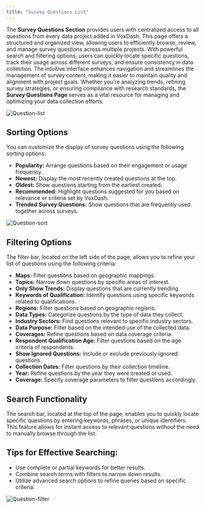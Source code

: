 ```yaml
---
title: "Survey Questions List" 
---
```

The **Survey Questions Section** provides users with centralized access to all questions from every data project added in VoxDash. This page offers a structured and organized view, allowing users to efficiently browse, review, and manage survey questions across multiple projects.
With powerful search and filtering options, users can quickly locate specific questions, track their usage across different surveys, and ensure consistency in data collection. The intuitive interface enhances navigation and streamlines the management of survey content, making it easier to maintain quality and alignment with project goals.
Whether you're analyzing trends, refining survey strategies, or ensuring compliance with research standards, the **Survey Questions Page** serves as a vital resource for managing and optimizing your data collection efforts.

<Frame>
  <img src="/images/questions-list.png" alt="Question-list" style={{ borderRadius: '0.5rem' }} />
</Frame>

## **Sorting Options**

You can customize the display of survey questions using the following sorting options:

* **Popularity:** Arrange questions based on their engagement or usage frequency.  
* **Newest:** Display the most recently created questions at the top.  
* **Oldest:** Show questions starting from the earliest created.  
* **Recommended:** Highlight questions suggested for you based on relevance or criteria set by VoxDash.  
* **Trended Survey Questions:** Show questions that are frequently used together across surveys.

<Frame>
  <img src="/images/question-sort.png" alt="Question-sort" style={{ borderRadius: '0.5rem' }} />
</Frame>

## **Filtering Options**

The filter bar, located on the left side of the page, allows you to refine your list of questions using the following criteria:

* **Maps:** Filter questions based on geographic mappings.  
* **Topics:** Narrow down questions by specific areas of interest.  
* **Only Show Trends:** Display questions that are currently trending.  
* **Keywords of Qualification:** Identify questions using specific keywords related to qualifications.  
* **Regions:** Filter questions based on geographic regions.  
* **Data Types:** Categorize questions by the type of data they collect.  
* **Industry Sectors:** Find questions relevant to specific industry sectors.  
* **Data Purpose:** Filter based on the intended use of the collected data.  
* **Coverages:** Refine questions based on data coverage criteria.  
* **Respondent Qualification Age:** Filter questions based on the age criteria of respondents.  
* **Show Ignored Questions:** Include or exclude previously ignored questions.  
* **Collection Dates:** Filter questions by their collection timeline.  
* **Year:** Refine questions by the year they were created or used.  
* **Coverage:** Specify coverage parameters to filter questions accordingly.

## **Search Functionality**

The search bar, located at the top of the page, enables you to quickly locate specific questions by entering keywords, phrases, or unique identifiers. This feature allows for instant access to relevant questions without the need to manually browse through the list.

## **Tips for Effective Searching:**

* Use complete or partial keywords for better results.  
* Combine search terms with filters to narrow down results.  
* Utilize advanced search options to refine queries based on specific criteria.

<Frame>
  <img src="/images/questions-filter.png" alt="Question-filter" style={{ borderRadius: '0.5rem' }} />
</Frame>
